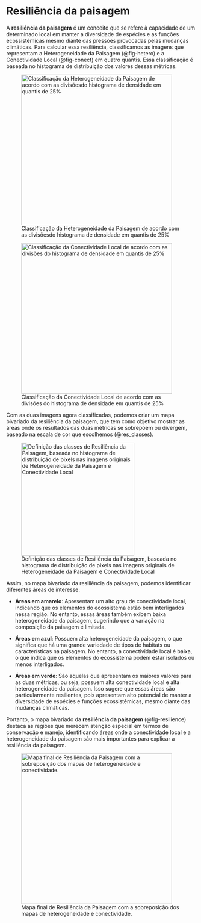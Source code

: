 # Resiliência da paisagem

A **resiliência da paisagem** é um conceito que se refere à capacidade de um determinado local em manter a diversidade de espécies e as funções ecossistêmicas mesmo diante das pressões provocadas pelas mudanças climáticas. Para calcular essa resiliência, classificamos as imagens que representam a Heterogeneidade da Paisagem (@fig-hetero) e a Conectividade Local (@fig-conect) em quatro quantis. Essa classificação é baseada no histograma de distribuição dos valores dessas métricas.

![Classificação da Heterogeneidade da Paisagem de acordo com as divisõesdo histograma de densidade em quantis de 25%](figs/Heterogeneity_bivariate.png){#fig-hetero width="400" fig-align="center"}

![Classificação da Conectividade Local de acordo com as divisões do histograma de densidade em quantis de 25%](figs/Connectedness_bivariate.png){#fig-conect width="400" fig-align="center"}

Com as duas imagens agora classificadas, podemos criar um mapa bivariado da resiliência da paisagem, que tem como objetivo mostrar as áreas onde os resultados das duas métricas se sobrepõem ou divergem, baseado na escala de cor que escolhemos (@res_classes).

![Definição das classes de Resiliência da Paisagem, baseada no histograma de distribuição de pixels nas imagens originais de Heterogeneidade da Paisagem e Conectividade Local](figs/resilience_classes.png){#res_classes width="300" fig-align="center"}

Assim, no mapa bivariado da resiliência da paisagem, podemos identificar diferentes áreas de interesse:

-   **Áreas em amarelo**: Apresentam um alto grau de conectividade local, indicando que os elementos do ecossistema estão bem interligados nessa região. No entanto, essas áreas também exibem baixa heterogeneidade da paisagem, sugerindo que a variação na composição da paisagem é limitada.

-   **Áreas em azul**: Possuem alta heterogeneidade da paisagem, o que significa que há uma grande variedade de tipos de habitats ou características na paisagem. No entanto, a conectividade local é baixa, o que indica que os elementos do ecossistema podem estar isolados ou menos interligados.

-   **Áreas em verde**: São aquelas que apresentam os maiores valores para as duas métricas, ou seja, possuem alta conectividade local e alta heterogeneidade da paisagem. Isso sugere que essas áreas são particularmente resilientes, pois apresentam alto potencial de manter a diversidade de espécies e funções ecossistêmicas, mesmo diante das mudanças climáticas.

Portanto, o mapa bivariado da **resiliência da paisagem** (@fig-resilience) destaca as regiões que merecem atenção especial em termos de conservação e manejo, identificando áreas onde a conectividade local e a heterogeneidade da paisagem são mais importantes para explicar a resiliência da paisagem.

![Mapa final de Resiliência da Paisagem com a sobreposição dos mapas de heterogeneidade e conectividade.](figs/Resilience_bivariate.png){#fig-resilience width="400" fig-align="center"}
